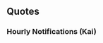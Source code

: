 ==Quotes==
{{Ship/Quotes
|Introduction = 私の名前は、Houston。<br>太平洋方面の戦力の要石として、アジア艦隊の旗艦も務めたわ。<br>提督、よろしく頼むわね。
|Introduction/En = 
|Introduction/Note = 

|Library = アジア艦隊に配備されたNorthampton級重巡、Houstonよ。<br>Perth、De Ruyter…彼女達と共にABDA艦隊として戦ったの。<br>私の記憶はバタビア沖が最後だけど……その魂と名は、新型軽巡に継承されたわ。
|Library/En =I'm Houston, the Northampton-class heavy cruiser assigned to the Asiatic Fleet. I fought alongside Perth, De Ruyter, and the other girls as the ABDA Fleet. The last thing I remember was being off Batavia, but my soul and name lived on in a new light cruiser. 
|Library/Note =ABDA sent the mentioned cruisers and two more, HMS Exeter and HNLMS Java, to protect Java island - all were lost within days, in the Java Sea or Sunda Strait. USS Houston (CA-30) was succeeded by Cleveland-class USS Houston (CL-81). 

|Secretary 1 = 大丈夫、準備に抜かりはないわ。
|Secretary 1/En =Don't worry, we haven't forgotten to prepare anything. 
|Secretary 1/Note = 

|Secretary 2 = 多国籍艦隊は...少し大変。しっかり行きましょう。
|Secretary 2/En =Being part of a multinational fleet is somewhat rough. We must persevere. 
|Secretary 2/Note =ABDA (American-British-Dutch-Australian) Command was formed in response to the Japanese invasion of Allied territories. The fleets had not trained together and had different priorities. ABDA effectively ceased to exist within three months. 

|Secretary 3 = 提督、落ち着きが無いようです。どうされましたか？ ABDAコマンドでの作戦会議ですか？ 違う？...え？重巡装備の改修について？ それは興味深いですね。私も参加させてください。ええ、是非！
|Secretary 3/En =Admiral, you seem uneasy. Has something happened? Was there a strategy meeting at ABDA Command? No? Hm? Something about improvements for heavy cruiser equipment? That is very intriguing. Please let me participate as well. Yes, by all means. 
|Secretary 3/Note = 

|Idle = 提督は、忙しそうね。この間に、ABDA fleet合同作戦会議をやっておきましょうか。Perth、De Ruyter、みんな、いいかしら？
|Idle/En = 
|Idle/Note = 

|Secretary Married = 提督、お疲れでは？ coffeeを淹れましょう。熱いの、待っていてください。パンケーキも焼きましょうか。私のは美味しいのよ。少し待っていて。
|Secretary Married/En =Admiral, are you tired? I'll pour you some coffee. It's hot, please let it cool. Shall I make some pancakes as well? Mine are delicious. Wait just a moment. 
|Secretary Married/Note = 

|Wedding = 提督....これは？私の戦功が？...違う？気持ち？...提督が？光栄です提督。謹んで、お受けします...！
|Wedding/En =Admiral, is this? For my service? No? Feelings? Yours? I'm honored, Admiral. I'll humbly accept it. 
|Wedding/Note = 

|Looking At Scores = Information? 了解よ。
|Looking At Scores/En = 
|Looking At Scores/Note = 

|Joining A Fleet = アジア艦隊、旗艦、Houston。Weigh anchor. 出撃します。
|Joining A Fleet/En =Asiatic Fleet flagship, Houston, weigh anchor. Sortieing! 
|Joining A Fleet/Note = 

|Equipment 1 = 気に入ったわ！
|Equipment 1/En = 
|Equipment 1/Note = 

|Equipment 2 = Thank you! いいわね、これ。
|Equipment 2/En = 
|Equipment 2/Note = 

|Equipment 3 = 問題は、ありません。
|Equipment 3/En = 
|Equipment 3/Note = 

|Supply = これで戦闘準備は完了です、いつでもどうぞ。
|Supply/En = 
|Supply/Note = 

|Docking Minor = すこし服が汚れてしまったわ。待ってて。
|Docking Minor/En = 
|Docking Minor/Note = 

|Docking Major = お気に入りの制服が台無しよ！覚えてらっしゃい。
|Docking Major/En = 
|Docking Major/Note = 

|Docking Complete = 
|Docking Complete/En = 
|Docking Complete/Note = 

|Construction = 建造完了よ。Good Job.
|Construction/En = 
|Construction/Note = 

|Returning From Sortie = 艦隊、港に戻りました。皆無事よ。
|Returning From Sortie/En = 
|Returning From Sortie/Note = 

|Starting A Sortie = ABDA fleet, このHoustonが預かります。艦隊、前へ！出撃！
|Starting A Sortie/En = 
|Starting A Sortie/Note = 

|Battle Start = Enemy in sight! 仕方がないわ、皆、いいわね。
|Battle Start/En = 
|Battle Start/Note = 

|Attack = Open fire!
|Attack/En = 
|Attack/Note = 

|Night Battle = 夜戦ね、望むところよ。
|Night Battle/En = 
|Night Battle/Note = 

|Night Attack = 
|Night Attack/En = 
|Night Attack/Note = 

|MVP = 提督、これは？...私の戦功が認められて？ ありがとうございます！光栄です、お受けします。
|MVP/En = 
|MVP/Note = 

|Minor Damage 1 = ああっ！
|Minor Damage 1/En = 
|Minor Damage 1/Note = 

|Minor Damage 2 = oh my god...やるわね！
|Minor Damage 2/En = 
|Minor Damage 2/Note = 

|Major Damage = こんなの、まだよ。私はまだ、戦えるわ！
|Major Damage/En = 
|Major Damage/Note = 

|Sunk = やだ...水が、こんなに！艦の傾斜が...総員退艦！急げ！！ Perth、あなたは逃げて、必ずよ！
|Sunk/En =Oh god, so much water! The ship is listing... All hands, abandon ship! Hurry! Perth, you have to escape. Promise me! 
|Sunk/Note = 
}}
===Hourly Notifications (Kai)===
{{Ship/Hourly|Form = Kai
|00JP = はっ！提督、本日は私、このHoustonが秘書艦を務めさせて頂きます。
|00EN = Sir! Admiral! Today, I, Houston, will be serving as secretary ship. 
|migrated = true
|01JP = It's 1 o'clock.午前一時をご報告致します。
|02JP = It's 2 o'clock.午前二時をご報...え、堅いですか？
|03JP = It's 3 o'clock.提督、三時を回りました。静か...ですね。
|04JP = It's 4 o'clock.午前四時。提督、もうすぐ夜明けです。
|05JP = It's 5 o'clock.提督、見て。朝焼けが綺麗です。皆を起こす準備をしましょうか。
|06JP = It's 6 o'clock.朝です。Good morning! 皆さん、さあ、起きて。
|07JP = It's 7 o'clock.さあ、提督。こちらにHouston特製Breakfastをご用意しました。Coffeeでいいですね？
|08JP = It's 8 o'clock.提督、Coffeeのおかわりはいかがですか？ はいっ。
|09JP = It's 9 o'clock.さあ、艦隊を展開させましょう。アジア艦隊、抜錨！
|10JP = It's 10 o'clock.あれは...あれは、今は友軍の艦隊ね！答礼用意！
|11JP = Eleven.提督！そろそろLunchの準備ですね。今日は私、Houston特製、ジャワ風Sandwichをご用意しています。少しだけ、楽しみにしていてください。
|12JP = It's noon.さあ、Houston特製Sandをどうぞ。Coffeeでいいですね？こちらです、どうぞ。
|13JP = It's 1 o'clock.提督、お口に合って良かったです。Coffeeのおかわりは如何ですか？
|14JP = It's 2 o'clock.提督、そろそろABDA fleetとの、艦隊合流地点です。
|15JP = It's 3...前方に、Parth! 続いて、De Ruyterを確認。提督、友軍です！合流します！
|16JP = It's 4...っ、友軍艦隊の後方に、駆逐艦！ Hubuki Class！続いてMogami Class二隻！ ...ゆ、友軍です！
|17JP = It's 5 o'clock.提督、夕日が水平線に落ちます。静かな、平和な海。いいですね。
|18JP = It's 6 o'clock.日没しました。
|19JP = It's 7 o'clock.提督、夕食もお任せください。Steak dinnerをご用意します。
|20JP = It's 8 o'clock.提督、焼き加減は如何ですか？ 私、Steakは得意料理なんです。
|21JP = It's 9 o'clock.提督、この後はBourbonになさいますか？ Rockですね。了解です。
|22JP = It's 10 o'clock.いけない、もうこんな時間。片付けますね。
|23JP = It's 11 o'clock.提督、本日もお疲れさまでした。まぁ...明日も、よろしくお願いします。
}}<!--
===Seasonal Quotes===
{{Ship/SeasonalQuotes}}
-->